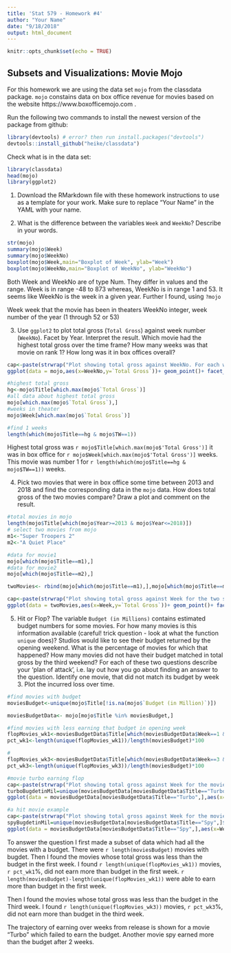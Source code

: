 ```yaml
---
title: 'Stat 579 - Homework #4'
author: "Your Name"
date: "9/18/2018"
output: html_document
---
```


```r
knitr::opts_chunk$set(echo = TRUE)
```

## Subsets and Visualizations: Movie Mojo

For this homework we are using the data set `mojo` from the classdata package. `mojo` constains data on box office revenue for movies based on the website https://www.boxofficemojo.com .


Run the following two commands to install the newest version of the package from github:

```r
library(devtools) # error? then run install.packages("devtools")
devtools::install_github("heike/classdata")
```

Check what is in the data set:
```r
library(classdata)
head(mojo)
library(ggplot2)
```

1. Download the RMarkdown file with these homework instructions to use as a template for your work.
Make sure to replace "Your Name" in the YAML with your name.

2. What is the difference between the variables `Week` and `WeekNo`? Describe in your words.

```r
str(mojo)
summary(mojo$Week)
summary(mojo$WeekNo)
boxplot(mojo$Week,main="Boxplot of Week", ylab="Week")
boxplot(mojo$WeekNo,main="Boxplot of WeekNo", ylab="WeekNo")

```

Both Week and WeekNo are of type Num. They differ in values and the range. Week is in range -48 to 873 whereas, WeekNo is in range 1 and 53. It seems like WeekNo is the week in a given year. Further I found, using `?mojo`

Week week that the movie has been in theaters
WeekNo integer, week number of the year (1 through 52 or 53)

3. Use `ggplot2` to plot total gross (`Total Gross`) against week number (`WeekNo`). Facet by Year. Interpret the result. 
Which movie had the highest total gross over the time frame? How many weeks was that movie on rank 1? How long was it in box offices overall?

```r
cap<-paste(strwrap("Plot showing total gross against WeekNo. For each week of the year multiple movies have different total gross values. The highest total gross value is reached in Week 24 of year 2016.",width = 95),collapse = "\n")
ggplot(data = mojo,aes(x=WeekNo,y=`Total Gross`))+ geom_point()+ facet_wrap( ~ Year) +labs(caption=cap)

#highest total gross
hg<-mojo$Title[which.max(mojo$`Total Gross`)]
#all data about highest total gross
mojo[which.max(mojo$`Total Gross`),]
#weeks in theater
mojo$Week[which.max(mojo$`Total Gross`)]

#find 1 weeks
length(which(mojo$Title==hg & mojo$TW==1))
```

Highest total gross was `r mojo$Title[which.max(mojo$'Total Gross')]` it was in box office for `r mojo$Week[which.max(mojo$'Total Gross')]` weeks. This movie was number 1 for `r length(which(mojo$Title==hg & mojo$TW==1))` weeks.


4. Pick two movies that were in box office some time between 2013 and 2018 and find the corresponding data in the `mojo` data. How does total gross of the two movies compare? Draw a plot and comment on the result. 

```r
#total movies in mojo
length(mojo$Title[which(mojo$Year>=2013 & mojo$Year<=2018)])
# select two movies from mojo
m1<-"Super Troopers 2"
m2<-"A Quiet Place"

#data for movie1
mojo[which(mojo$Title==m1),]
#data for movie2
mojo[which(mojo$Title==m2),]

twoMovies<- rbind(mojo[which(mojo$Title==m1),],mojo[which(mojo$Title==m2),])

cap<-paste(strwrap("Plot showing total gross against Week for the two selected movies. A Quiet Place started earning at 50 million whereas Super Troopers 2 started at 15 million. The trajectory over the weeks show that A Quiet Place earned much more than Super Troopers 2.",width = 95),collapse = "\n")
ggplot(data = twoMovies,aes(x=Week,y=`Total Gross`))+ geom_point()+ facet_wrap( ~ Title) +labs(caption=cap)

```

5. Hit or Flop? The variable `Budget (in Millions)` contains estimated budget numbers for some movies. For how many movies is this information available (careful! trick question - look at what the function `unique` does)? Studios would like to see their budget returned by the opening weekend. What is the percentage of movies for which that happened? How many movies did not have their budget matched in total gross by the third weekend?
For each of these two questions describe your 'plan of attack', i.e. lay out how you go about finding an answer to the question.
Identify one movie, that did not match its budget by week 3. Plot the incurred loss over time. 


```r
#find movies with budget
moviesBudget<-unique(mojo$Title[!is.na(mojo$`Budget (in Million)`)])

moviesBudgetData<- mojo[mojo$Title %in% moviesBudget,]

#find movies with less earning that budget in opening week
flopMovies_wk1<-moviesBudgetData$Title[which(moviesBudgetData$Week==1 & moviesBudgetData$`Budget (in Million)`>moviesBudgetData$`Total Gross`/1000000)]
pct_wk1<-length(unique(flopMovies_wk1))/length(moviesBudget)*100

#
flopMovies_wk3<-moviesBudgetData$Title[which(moviesBudgetData$Week==3 & moviesBudgetData$`Budget (in Million)`>moviesBudgetData$`Total Gross`/1000000)]
pct_wk3<-length(unique(flopMovies_wk3))/length(moviesBudget)*100

#movie turbo earning flop
cap<-paste(strwrap("Plot showing total gross against Week for the movie Turbo. The red line shows the buged of the movie. We can see over the weeks the movie failed to earn more than the budget.",width = 95),collapse = "\n")
turboBugdetinMil=unique(moviesBudgetData[moviesBudgetData$Title=="Turbo",]$`Budget (in Million)`)*1000000
ggplot(data = moviesBudgetData[moviesBudgetData$Title=="Turbo",],aes(x=Week,y=`Total Gross`))+ geom_point() + geom_hline(yintercept=turboBugdetinMil, linetype="dashed", color = "red" , size=1)

#a hit movie example
cap<-paste(strwrap("Plot showing total gross against Week for the movie Spy. The red line shows the buged of the movie. We can see after second week the movie earned more than the budget.",width = 95),collapse = "\n")
spyBugdetinMil=unique(moviesBudgetData[moviesBudgetData$Title=="Spy",]$`Budget (in Million)`)*1000000
ggplot(data = moviesBudgetData[moviesBudgetData$Title=="Spy",],aes(x=Week,y=`Total Gross`))+ geom_point() + geom_hline(yintercept=spyBugdetinMil, linetype="dashed", color = "red" , size=1)


```

To answer the question I first made a subset of data which had all the movies with a budget. There were `r length(moviesBudget)` movies with bugdet. Then I found the movies whose total gross was less than the budget in the first week. I found `r length(unique(flopMovies_wk1))` movies, `r pct_wk1`%, did not earn more than budget in the first week. `r length(moviesBudget)-length(unique(flopMovies_wk1))` were able to earn more than budget in the first week.

Then I found the movies whose total gross was less than the budget in the Third week. I found `r length(unique(flopMovies_wk3))` movies, `r pct_wk3`%, did not earn more than budget in the third week.

The trajectory of earning over weeks from release is shown for a movie "Turbo" which failed to earn the budget. Another movie spy earned more than the budget after 2 weeks.


